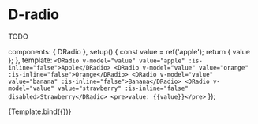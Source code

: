 
<Meta title="Components/Radio" />

# D-radio

TODO

  components: {
    DRadio
  },
  setup() {
    const value = ref('apple');
    return { value };
  },
  template: `
    <DRadio v-model="value" value="apple" :is-inline="false">Apple</DRadio>
    <DRadio v-model="value" value="orange" :is-inline="false">Orange</DRadio>
    <DRadio v-model="value" value="banana" :is-inline="false">Banana</DRadio>
    <DRadio v-model="value" value="strawberry" :is-inline="false" disabled>Strawberry</DRadio>
    <pre>value: {{value}}</pre>
    `
});

<Canvas>
  <Story name="Default">{Template.bind({})}</Story>
</Canvas>
